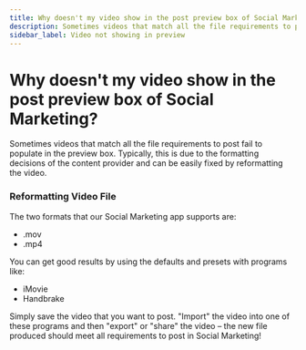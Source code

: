 ```yaml
---
title: Why doesn't my video show in the post preview box of Social Marketing?
description: Sometimes videos that match all the file requirements to post fail to populate in the preview box. Typically, this is due to the formatting decisions of the content provider and can be easily fixed...
sidebar_label: Video not showing in preview
---
```


# Why doesn't my video show in the post preview box of Social Marketing?

Sometimes videos that match all the file requirements to post fail to populate in the preview box. Typically, this is due to the formatting decisions of the content provider and can be easily fixed by reformatting the video.

### Reformatting Video File

The two formats that our Social Marketing app supports are:

- .mov
- .mp4

You can get good results by using the defaults and presets with programs like:

- iMovie
- Handbrake

Simply save the video that you want to post. "Import" the video into one of these programs and then "export" or "share" the video – the new file produced should meet all requirements to post in Social Marketing!